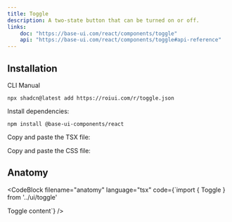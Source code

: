 ```yaml
---
title: Toggle
description: A two-state button that can be turned on or off.
links:
    doc: "https://base-ui.com/react/components/toggle"
    api: "https://base-ui.com/react/components/toggle#api-reference"
---
```


<ComponentPreview name="toggle-demo" />

## Installation

<InstallationTabs>

<InstallationTabsList>
    <InstallationTabsTrigger value="cli">CLI</InstallationTabsTrigger>
    <InstallationTabsTrigger value="manual">Manual</InstallationTabsTrigger>
</InstallationTabsList>

<InstallationTabsContent value="cli">

```package-install
npx shadcn@latest add https://roiui.com/r/toggle.json
```

</InstallationTabsContent>

<InstallationTabsContent value="manual">

Install dependencies:

```package-install
npm install @base-ui-components/react
```

Copy and paste the TSX file:

<ComponentSource
    src="registry/brook/ui/toggle/toggle.tsx"
    title="components/ui/toggle.tsx"
    collapsible={true}
/>

Copy and paste the CSS file:

<ComponentSource
    src="registry/brook/ui/toggle/toggle.module.css"
    title="components/ui/toggle.module.css"
    language="css"
    collapsible={true}
/>

</InstallationTabsContent>

</InstallationTabs>

## Anatomy

<CodeBlock
filename="anatomy"
  language="tsx"
  code={`import { Toggle } from '../ui/toggle'

<Toggle>Toggle content</Toggle>`} />
